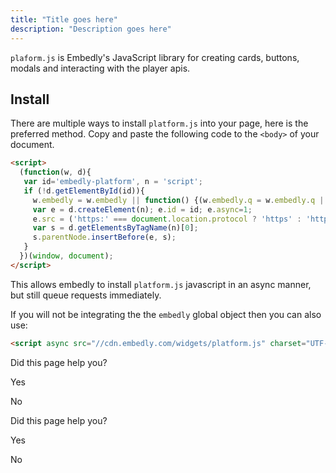 ```yaml
---
title: "Title goes here"
description: "Description goes here"
---
```

`plaform.js` is Embedly's JavaScript library for creating cards, buttons, modals and interacting with the player apis.

## Install

There are multiple ways to install `platform.js` into your page, here is the preferred method. Copy and paste the following code to the `<body>` of your document.

```html
<script>
  (function(w, d){
   var id='embedly-platform', n = 'script';
   if (!d.getElementById(id)){
     w.embedly = w.embedly || function() {(w.embedly.q = w.embedly.q || []).push(arguments);};
     var e = d.createElement(n); e.id = id; e.async=1;
     e.src = ('https:' === document.location.protocol ? 'https' : 'http') + '://cdn.embedly.com/widgets/platform.js';
     var s = d.getElementsByTagName(n)[0];
     s.parentNode.insertBefore(e, s);
   }
  })(window, document);
</script>

```

This allows embedly to install `platform.js` javascript in an async manner, but still queue requests immediately.

If you will not be integrating the the `embedly` global object then you can also use:

```html
<script async src="//cdn.embedly.com/widgets/platform.js" charset="UTF-8"></script>

```

Did this page help you?

Yes

No

Did this page help you?

Yes

No